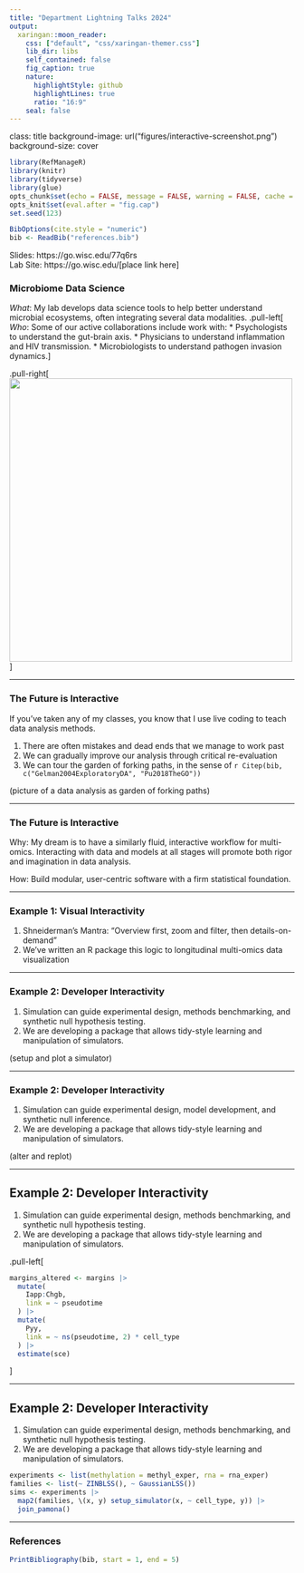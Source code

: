 ```yaml
---
title: "Department Lightning Talks 2024"
output:
  xaringan::moon_reader:
    css: ["default", "css/xaringan-themer.css"]
    lib_dir: libs
    self_contained: false
    fig_caption: true
    nature:
      highlightStyle: github
      highlightLines: true
      ratio: "16:9"
    seal: false
---
```


class: title
background-image: url("figures/interactive-screenshot.png")
background-size: cover

```r
library(RefManageR)
library(knitr)
library(tidyverse)
library(glue)
opts_chunk$set(echo = FALSE, message = FALSE, warning = FALSE, cache = TRUE, dpi = 200, fig.align = "center", fig.width = 6, fig.height = 3)
opts_knit$set(eval.after = "fig.cap")
set.seed(123)

BibOptions(cite.style = "numeric")
bib <- ReadBib("references.bib")
```

<div id="links">
Slides: https://go.wisc.edu/77q6rs <br>
Lab Site: https://go.wisc.edu/[place link here]
</div>

### Microbiome Data Science

*What*: My lab develops data science tools to help better understand microbial ecosystems, often integrating several data modalities.
.pull-left[
*Who*: Some of our active collaborations include work with:
* Psychologists to understand the gut-brain axis.
* Physicians to understand inflammation and HIV transmission.
* Microbiologists to understand pathogen invasion dynamics.
]

.pull-right[
<img src="figures/microbiome-header-2.png" width = 500/>
]

---

### The Future is Interactive

If you’ve taken any of my classes, you know that I use live coding to teach data analysis methods.

1. There are often mistakes and dead ends that we manage to work past
2. We can gradually improve our analysis through critical re-evaluation
3. We can tour the garden of forking paths, in the sense of `r Citep(bib, c("Gelman2004ExploratoryDA", "Pu2018TheGO"))`

(picture of a data analysis as garden of forking paths)
	
---

### The Future is Interactive

Why: My dream is to have a similarly fluid, interactive workflow for multi-omics. Interacting with data and models at all stages will promote both rigor and imagination in data analysis.

How: Build modular, user-centric software with a firm statistical foundation.

---

### Example 1: Visual Interactivity

1. Shneiderman’s Mantra: "Overview first, zoom and filter, then details-on-demand"
2. We’ve written an R package this logic to longitudinal multi-omics data
visualization

---

### Example 2: Developer Interactivity

1. Simulation can guide experimental design, methods benchmarking, and synthetic
null hypothesis testing.
2. We are developing a package that allows tidy-style learning and manipulation
of simulators.

(setup and plot a simulator)

---

### Example 2: Developer Interactivity

1. Simulation can guide experimental design, model development, and synthetic
null inference.
2. We are developing a package that allows tidy-style learning and manipulation
of simulators.

(alter and replot)

---

## Example 2: Developer Interactivity

1. Simulation can guide experimental design, methods benchmarking, and synthetic
null hypothesis testing.
2. We are developing a package that allows tidy-style learning and manipulation
of simulators.

.pull-left[
```r
margins_altered <- margins |>
  mutate(
    Iapp:Chgb, 
    link = ~ pseudotime
  ) |>
  mutate(
    Pyy, 
    link = ~ ns(pseudotime, 2) * cell_type
  ) |>
  estimate(sce)
```
]

---

## Example 2: Developer Interactivity

1. Simulation can guide experimental design, methods benchmarking, and synthetic
null hypothesis testing.
2. We are developing a package that allows tidy-style learning and manipulation
of simulators.

```r
experiments <- list(methylation = methyl_exper, rna = rna_exper)
families <- list(~ ZINBLSS(), ~ GaussianLSS())
sims <- experiments |>
  map2(families, \(x, y) setup_simulator(x, ~ cell_type, y)) |>
  join_pamona()
```

---

### References

```r
PrintBibliography(bib, start = 1, end = 5)
```


